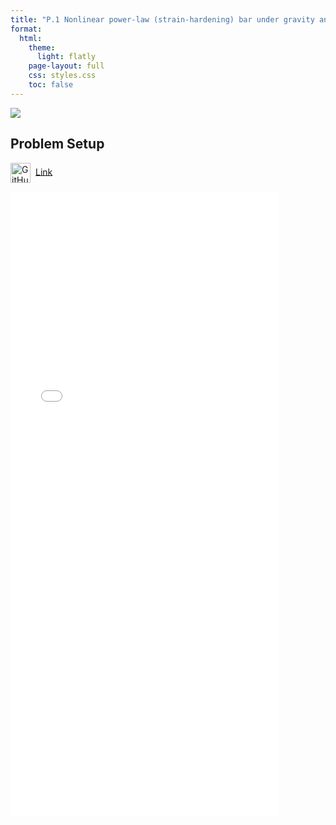 ```yaml
---
title: "P.1 Nonlinear power-law (strain-hardening) bar under gravity and line load"
format:
  html:
    theme:
      light: flatly
    page-layout: full
    css: styles.css
    toc: false
---
```


![](NL_power_law.png){fig-align="center"}

## **Problem Setup**
<img
  src="https://github.githubassets.com/images/modules/logos_page/GitHub-Mark.png"
  alt="GitHub logo"
  width="32"
  height="32"
  style="vertical-align:middle; margin-right:8px;"
/>[Link](https://github.com/suparnob100/scikit-rom/tree/main/examples/computational_mechanics/static/non_linear/problem_2_h)

![](nonlinear_power_law.pdf){width="85%" height="1000px"}